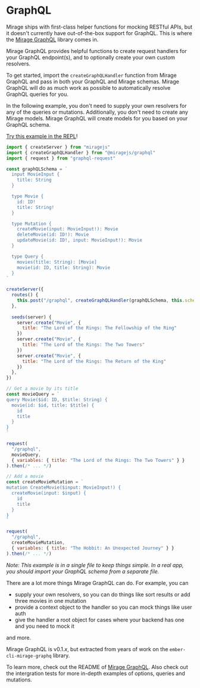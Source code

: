 # GraphQL

Mirage ships with first-class helper functions for mocking RESTful APIs, but it doesn't currently have out-of-the-box support for GraphQL. This is where the [Mirage GraphQL](https://github.com/miragejs/graphql) library comes in.

Mirage GraphQL provides helpful functions to create request handlers for your GraphQL endpoint(s), and to optionally create your own custom resolvers.

To get started, import the `createGraphQLHandler` function from Mirage GraphQL and pass in both your GraphQL and Mirage schemas. Mirage GraphQL will do as much work as possible to automatically resolve GraphQL queries for you.

In the following example, you don't need to supply your own resolvers for any of the queries or mutations. Additionally, you don't need to create any Mirage models. Mirage GraphQL will create models for you based on your GraphQL schema.

<a href="https://miragejs.com/repl/v1/370" target="_blank">Try this example in the REPL</a>!

```js
import { createServer } from "miragejs"
import { createGraphQLHandler } from "@miragejs/graphql"
import { request } from "graphql-request"

const graphQLSchema = `
  input MovieInput {
    title: String
  }

  type Movie {
    id: ID!
    title: String!
  }

  type Mutation {
    createMovie(input: MovieInput!): Movie
    deleteMovie(id: ID!): Movie
    updateMovie(id: ID!, input: MovieInput!): Movie
  }

  type Query {
    movies(title: String): [Movie]
    movie(id: ID, title: String): Movie
  }
`

createServer({
  routes() {
    this.post("/graphql", createGraphQLHandler(graphQLSchema, this.schema))
  },
  
  seeds(server) {
    server.create("Movie", {
      title: "The Lord of the Rings: The Fellowship of the Ring"
    })
    server.create("Movie", {
      title: "The Lord of the Rings: The Two Towers"
    })
    server.create("Movie", {
      title: "The Lord of the Rings: The Return of the King"
    })
  },
})

// Get a movie by its title
const movieQuery = `
query Movie($id: ID, $title: String) {
  movie(id: $id, title: $title) {
    id
    title
  }
}
`

request(
  "/graphql",
  movieQuery,
  { variables: { title: "The Lord of the Rings: The Two Towers" } }
).then(/* ... */)

// Add a movie
const createMovieMutation = `
mutation CreateMovie($input: MovieInput!) {
  createMovie(input: $input) {
    id
    title
  }
}
`

request(
  "/graphql",
  createMovieMutation,
  { variables: { title: "The Hobbit: An Unexpected Journey" } }
).then(/* ... */)
```

*Note: This example is in a single file to keep things simple. In a real app, you should import your GraphQL schema from a separate file.*

There are a lot more things Mirage GraphQL can do. For example, you can

* supply your own resolvers, so you can do things like sort results or add three movies in one mutation
* provide a context object to the handler so you can mock things like user auth
* give the handler a root object for cases where your backend has one and you need to mock it

and more.

Mirage GraphQL is v0.1.*x*, but extracted from years of work on the `ember-cli-mirage-graphq` library.

To learn more, check out the README of [Mirage GraphQL](https://github.com/miragejs/graphql). Also check out the intergration tests for more in-depth examples of options, queries and mutations.
